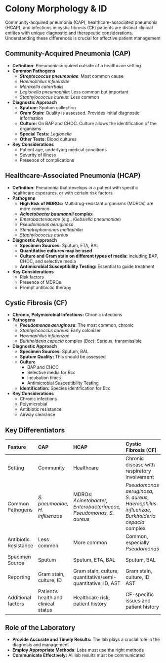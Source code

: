# Colony Morphology & ID {-}

Community-acquired pneumonia (CAP), healthcare-associated pneumonia (HCAP), and infections in cystic fibrosis (CF) patients are distinct clinical entities with unique diagnostic and therapeutic considerations. Understanding these differences is crucial for effective patient management

## **Community-Acquired Pneumonia (CAP)** {-}

*   **Definition:** Pneumonia acquired outside of a healthcare setting
*   **Common Pathogens**
    *   ***Streptococcus pneumoniae***: Most common cause
    *   *Haemophilus influenzae*
    *   *Moraxella catarrhalis*
    *   *Legionella pneumophila*: Less common but important
    *   *Staphylococcus aureus*: Less common
*   **Diagnostic Approach**
    *   **Sputum:** Sputum collection
    *   **Gram Stain:** Quality is assessed. Provides initial diagnostic information
    *   **Culture:** On BAP and CHOC. Culture allows the identification of the organisms
    *   **Special Tests:** *Legionella*
    *   **Other Tests:** Blood cultures
*   **Key Considerations**
    *   Patient age, underlying medical conditions
    *   Severity of illness
    *   Presence of complications

## **Healthcare-Associated Pneumonia (HCAP)** {-}

*   **Definition:** Pneumonia that develops in a patient with specific healthcare exposures, or with certain risk factors
*   **Pathogens**
    *   **High Risk of MDROs:** Multidrug-resistant organisms (MDROs) are more common
    *   ***Acinetobacter baumannii* complex**
    *   *Enterobacteriaceae* (e.g., *Klebsiella pneumoniae*)
    *   *Pseudomonas aeruginosa*
    *   *Stenotrophomonas maltophilia*
    *   *Staphylococcus aureus*
*   **Diagnostic Approach**
    *   **Specimen Sources:** Sputum, ETA, BAL
    *   **Quantitative cultures may be used**
    *   **Culture and Gram stain on different types of media:** including BAP, CHOC, and selective media
    *   **Antimicrobial Susceptibility Testing:** Essential to guide treatment
*   **Key Considerations**
    *   Risk factors
    *   Presence of MDROs
    *   Prompt antibiotic therapy

## **Cystic Fibrosis (CF)** {-}

*   **Chronic, Polymicrobial Infections:** Chronic infections
*   **Pathogens**
    *   ***Pseudomonas aeruginosa***: The most common, chronic
    *   *Staphylococcus aureus*: Early colonizer
    *   *Haemophilus influenzae*
    *   *Burkholderia cepacia* complex (*Bcc*): Serious, transmissible
*   **Diagnostic Approach**
    *   **Specimen Sources:** Sputum, BAL
    *   **Sputum Quality:** This should be assessed
    *   **Culture**
        *   BAP and CHOC
        *   Selective media for *Bcc*
        *   Incubation times
        *   Antimicrobial Susceptibility Testing
    *   **Identification:** Species identification for *Bcc*
*   **Key Considerations**
    *   Chronic infections
    *   Polymicrobial
    *   Antibiotic resistance
    *   Airway clearance

## **Key Differentiators** {-}

| Feature             | CAP                                  | HCAP                                      | Cystic Fibrosis (CF)                     |
| :------------------ | :----------------------------------- | :---------------------------------------- | :--------------------------------------- |
| Setting             | Community                              | Healthcare                                | Chronic disease with respiratory involvement |
| Common Pathogens   | *S. pneumoniae, H. influenzae*        | MDROs: *Acinetobacter, Enterobacteriaceae, Pseudomonas, S. aureus* | *Pseudomonas aeruginosa, S. aureus, Haemophilus influenzae, Burkholderia cepacia* complex |
| Antibiotic Resistance | Less common                            | More common                               | Common, especially *Pseudomonas*          |
| Specimen Source     | Sputum                               | Sputum, ETA, BAL                         | Sputum, BAL                               |
| Reporting           | Gram stain, culture, ID               | Gram stain, culture, quantitative/semi-quantitative, ID, AST  | Gram stain, culture, ID, AST            |
| Additional factors  | Patient's health and clinical status     | Healthcare risk, patient history         | CF-specific issues and patient history   |

## **Role of the Laboratory** {-}

*   **Provide Accurate and Timely Results:** The lab plays a crucial role in the diagnosis and management
*   **Employ Appropriate Methods:** Labs must use the right methods
*   **Communicate Effectively:** All lab results must be communicated
